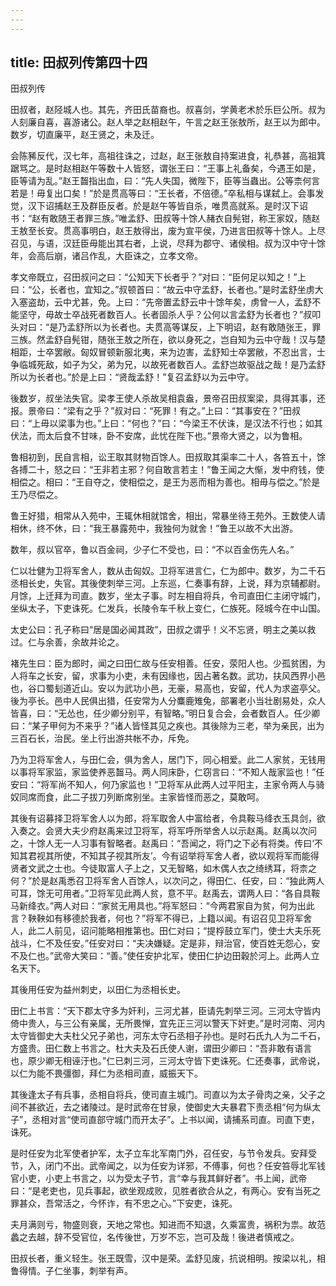 ```yaml
---
---
---
```

title: 田叔列传第四十四
---

田叔列传

田叔者，赵陉城人也。其先，齐田氏苗裔也。叔喜剑，学黄老术於乐巨公所。叔为人刻廉自喜，喜游诸公。赵人举之赵相赵午，午言之赵王张敖所，赵王以为郎中。数岁，切直廉平，赵王贤之，未及迁。

会陈豨反代，汉七年，高祖往诛之，过赵，赵王张敖自持案进食，礼恭甚，高祖箕踞骂之。是时赵相赵午等数十人皆怒，谓张王曰：“王事上礼备矣，今遇王如是，臣等请为乱。”赵王齧指出血，曰：“先人失国，微陛下，臣等当蟲出。公等柰何言若是！毋复出口矣！”於是贯高等曰：“王长者，不倍德。”卒私相与谋弑上。会事发觉，汉下诏捕赵王及群臣反者。於是赵午等皆自杀，唯贯高就系。是时汉下诏书：“赵有敢随王者罪三族。”唯孟舒、田叔等十馀人赭衣自髡钳，称王家奴，随赵王敖至长安。贯高事明白，赵王敖得出，废为宣平侯，乃进言田叔等十馀人。上尽召见，与语，汉廷臣毋能出其右者，上说，尽拜为郡守、诸侯相。叔为汉中守十馀年，会高后崩，诸吕作乱，大臣诛之，立孝文帝。

孝文帝既立，召田叔问之曰：“公知天下长者乎？”对曰：“臣何足以知之！”上曰：“公，长者也，宜知之。”叔顿首曰：“故云中守孟舒，长者也。”是时孟舒坐虏大入塞盗劫，云中尤甚，免。上曰：“先帝置孟舒云中十馀年矣，虏曾一人，孟舒不能坚守，毋故士卒战死者数百人。长者固杀人乎？公何以言孟舒为长者也？”叔叩头对曰：“是乃孟舒所以为长者也。夫贯高等谋反，上下明诏，赵有敢随张王，罪三族。然孟舒自髡钳，随张王敖之所在，欲以身死之，岂自知为云中守哉！汉与楚相距，士卒罢敝。匈奴冒顿新服北夷，来为边害，孟舒知士卒罢敝，不忍出言，士争临城死敌，如子为父，弟为兄，以故死者数百人。孟舒岂故驱战之哉！是乃孟舒所以为长者也。”於是上曰：“贤哉孟舒！”复召孟舒以为云中守。

後数岁，叔坐法失官。梁孝王使人杀故吴相袁盎，景帝召田叔案梁，具得其事，还报。景帝曰：“梁有之乎？”叔对曰：“死罪！有之。”上曰：“其事安在？”田叔曰：“上毋以梁事为也。”上曰：“何也？”曰：“今梁王不伏诛，是汉法不行也；如其伏法，而太后食不甘味，卧不安席，此忧在陛下也。”景帝大贤之，以为鲁相。

鲁相初到，民自言相，讼王取其财物百馀人。田叔取其渠率二十人，各笞五十，馀各搏二十，怒之曰：“王非若主邪？何自敢言若主！”鲁王闻之大惭，发中府钱，使相偿之。相曰：“王自夺之，使相偿之，是王为恶而相为善也。相毋与偿之。”於是王乃尽偿之。

鲁王好猎，相常从入苑中，王辄休相就馆舍，相出，常暴坐待王苑外。王数使人请相休，终不休，曰：“我王暴露苑中，我独何为就舍！”鲁王以故不大出游。

数年，叔以官卒，鲁以百金祠，少子仁不受也，曰：“不以百金伤先人名。”

仁以壮健为卫将军舍人，数从击匈奴。卫将军进言仁，仁为郎中。数岁，为二千石丞相长史，失官。其後使刺举三河。上东巡，仁奏事有辞，上说，拜为京辅都尉。月馀，上迁拜为司直。数岁，坐太子事。时左相自将兵，令司直田仁主闭守城门，坐纵太子，下吏诛死。仁发兵，长陵令车千秋上变仁，仁族死。陉城今在中山国。

太史公曰：孔子称曰“居是国必闻其政”，田叔之谓乎！义不忘贤，明主之美以救过。仁与余善，余故并论之。

褚先生曰：臣为郎时，闻之曰田仁故与任安相善。任安，荥阳人也。少孤贫困，为人将车之长安，留，求事为小吏，未有因缘也，因占著名数。武功，扶风西界小邑也，谷口蜀刬道近山。安以为武功小邑，无豪，易高也，安留，代人为求盗亭父。後为亭长。邑中人民俱出猎，任安常为人分麋鹿雉兔，部署老小当壮剧易处，众人皆喜，曰：“无怂也，任少卿分别平，有智略。”明日复合会，会者数百人。任少卿曰：“某子甲何为不来乎？”诸人皆怪其见之疾也。其後除为三老，举为亲民，出为三百石长，治民。坐上行出游共帐不办，斥免。

乃为卫将军舍人，与田仁会，俱为舍人，居门下，同心相爱。此二人家贫，无钱用以事将军家监，家监使养恶齧马。两人同床卧，仁窃言曰：“不知人哉家监也！”任安曰：“将军尚不知人，何乃家监也！”卫将军从此两人过平阳主，主家令两人与骑奴同席而食，此二子拔刀列断席别坐。主家皆怪而恶之，莫敢呵。

其後有诏募择卫将军舍人以为郎，将军取舍人中富给者，令具鞍马绛衣玉具剑，欲入奏之。会贤大夫少府赵禹来过卫将军，将军呼所举舍人以示赵禹。赵禹以次问之，十馀人无一人习事有智略者。赵禹曰：“吾闻之，将门之下必有将类。传曰‘不知其君视其所使，不知其子视其所友’。今有诏举将军舍人者，欲以观将军而能得贤者文武之士也。今徒取富人子上之，又无智略，如木偶人衣之绮绣耳，将柰之何？”於是赵禹悉召卫将军舍人百馀人，以次问之，得田仁、任安，曰：“独此两人可耳，馀无可用者。”卫将军见此两人贫，意不平。赵禹去，谓两人曰：“各自具鞍马新绛衣。”两人对曰：“家贫无用具也。”将军怒曰：“今两君家自为贫，何为出此言？鞅鞅如有移德於我者，何也？”将军不得已，上籍以闻。有诏召见卫将军舍人，此二人前见，诏问能略相推第也。田仁对曰；“提桴鼓立军门，使士大夫乐死战斗，仁不及任安。”任安对曰：“夫决嫌疑。定是非，辩治官，使百姓无怨心，安不及仁也。”武帝大笑曰：“善。”使任安护北军，使田仁护边田穀於河上。此两人立名天下。

其後用任安为益州刺史，以田仁为丞相长史。

田仁上书言：“天下郡太守多为奸利，三河尤甚，臣请先刺举三河。三河太守皆内倚中贵人，与三公有亲属，无所畏惮，宜先正三河以警天下奸吏。”是时河南、河内太守皆御史大夫杜父兄子弟也，河东太守石丞相子孙也。是时石氏九人为二千石，方盛贵。田仁数上书言之。杜大夫及石氏使人谢，谓田少卿曰：“吾非敢有语言也，原少卿无相诬汙也。”仁已刺三河，三河太守皆下吏诛死。仁还奏事，武帝说，以仁为能不畏彊御，拜仁为丞相司直，威振天下。

其後逢太子有兵事，丞相自将兵，使司直主城门。司直以为太子骨肉之亲，父子之间不甚欲近，去之诸陵过。是时武帝在甘泉，使御史大夫暴君下责丞相“何为纵太子”，丞相对言“使司直部守城门而开太子”。上书以闻，请捕系司直。司直下吏，诛死。

是时任安为北军使者护军，太子立车北军南门外，召任安，与节令发兵。安拜受节，入，闭门不出。武帝闻之，以为任安为详邪，不傅事，何也？任安笞辱北军钱官小吏，小吏上书言之，以为受太子节，言“幸与我其鲜好者”。书上闻，武帝曰：“是老吏也，见兵事起，欲坐观成败，见胜者欲合从之，有两心。安有当死之罪甚众，吾常活之，今怀诈，有不忠之心。”下安吏，诛死。

夫月满则亏，物盛则衰，天地之常也。知进而不知退，久乘富贵，祸积为祟。故范蠡之去越，辞不受官位，名传後世，万岁不忘，岂可及哉！後进者慎戒之。

田叔长者，重义轻生。张王既雪，汉中是荣。孟舒见废，抗说相明。按梁以礼，相鲁得情。子仁坐事，刺举有声。

